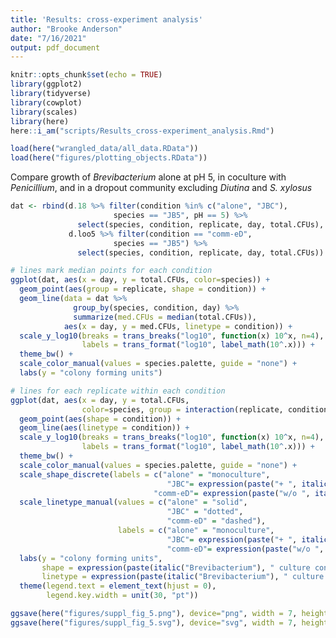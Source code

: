 ```yaml
---
title: 'Results: cross-experiment analysis'
author: "Brooke Anderson"
date: "7/16/2021"
output: pdf_document
---
```


```r
knitr::opts_chunk$set(echo = TRUE)
library(ggplot2)
library(tidyverse)
library(cowplot)
library(scales)
library(here)
here::i_am("scripts/Results_cross-experiment_analysis.Rmd")
```

```r
load(here("wrangled_data/all_data.RData"))
load(here("figures/plotting_objects.RData"))
```

Compare growth of *Brevibacterium* alone at pH 5, in coculture with *Penicillium*, and in a dropout community excluding *Diutina* and *S. xylosus*

```r

dat <- rbind(d.18 %>% filter(condition %in% c("alone", "JBC"), 
                       species == "JB5", pH == 5) %>%
               select(species, condition, replicate, day, total.CFUs),
             d.loo5 %>% filter(condition == "comm-eD", 
                       species == "JB5") %>%
               select(species, condition, replicate, day, total.CFUs))

# lines mark median points for each condition
ggplot(dat, aes(x = day, y = total.CFUs, color=species)) +
  geom_point(aes(group = replicate, shape = condition)) +
  geom_line(data = dat %>% 
              group_by(species, condition, day) %>% 
              summarize(med.CFUs = median(total.CFUs)),
            aes(x = day, y = med.CFUs, linetype = condition)) +
  scale_y_log10(breaks = trans_breaks("log10", function(x) 10^x, n=4),
                labels = trans_format("log10", label_math(10^.x))) + 
  theme_bw() +
  scale_color_manual(values = species.palette, guide = "none") +
  labs(y = "colony forming units")

# lines for each replicate within each condition
ggplot(dat, aes(x = day, y = total.CFUs, 
                color=species, group = interaction(replicate, condition))) +
  geom_point(aes(shape = condition)) +
  geom_line(aes(linetype = condition)) +
  scale_y_log10(breaks = trans_breaks("log10", function(x) 10^x, n=4),
                labels = trans_format("log10", label_math(10^.x))) + 
  theme_bw() +
  scale_color_manual(values = species.palette, guide = "none") +
  scale_shape_discrete(labels = c("alone" = "monoculture", 
                                   "JBC"= expression(paste("+ ", italic(" Penicillium"))),
                                "comm-eD"= expression(paste("w/o ", italic(" Diutina & S. xylosus"))))) +
  scale_linetype_manual(values = c("alone" = "solid",
                                   "JBC" = "dotted",
                                   "comm-eD" = "dashed"),
                        labels = c("alone" = "monoculture", 
                                   "JBC"= expression(paste("+ ", italic(" Penicillium"))),
                                   "comm-eD"= expression(paste("w/o ", italic(" Diutina & S. xylosus"))))) +
  labs(y = "colony forming units",
       shape = expression(paste(italic("Brevibacterium"), " culture condition")),
       linetype = expression(paste(italic("Brevibacterium"), " culture condition"))) +
  theme(legend.text = element_text(hjust = 0),
        legend.key.width = unit(30, "pt"))

ggsave(here("figures/suppl_fig_5.png"), device="png", width = 7, height = 4, units = "in")
ggsave(here("figures/suppl_fig_5.svg"), device="svg", width = 7, height = 4, units = "in")

```


